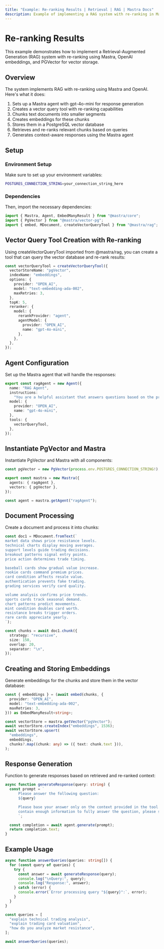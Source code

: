 ```yaml
---
title: "Example: Re-ranking Results | Retrieval | RAG | Mastra Docs"
description: Example of implementing a RAG system with re-ranking in Mastra using OpenAI embeddings and PGVector for vector storage.
---
```



# Re-ranking Results

This example demonstrates how to implement a Retrieval-Augmented Generation (RAG) system with re-ranking using Mastra, OpenAI embeddings, and PGVector for vector storage.

## Overview

The system implements RAG with re-ranking using Mastra and OpenAI. Here's what it does:

1. Sets up a Mastra agent with gpt-4o-mini for response generation
2. Creates a vector query tool with re-ranking capabilities
3. Chunks text documents into smaller segments
4. Creates embeddings for these chunks
5. Stores them in a PostgreSQL vector database
6. Retrieves and re-ranks relevant chunks based on queries
7. Generates context-aware responses using the Mastra agent

## Setup

### Environment Setup

Make sure to set up your environment variables:

```bash filename=".env"
POSTGRES_CONNECTION_STRING=your_connection_string_here
```

### Dependencies

Then, import the necessary dependencies:

```typescript copy showLineNumbers filename="src/mastra/index.ts"
import { Mastra, Agent, EmbedManyResult } from "@mastra/core";
import { PgVector } from "@mastra/vector-pg";
import { embed, MDocument, createVectorQueryTool } from "@mastra/rag";
```

## Vector Query Tool Creation with Re-ranking

Using createVectorQueryTool imported from @mastra/rag, you can create a tool that can query the vector database and re-rank results:

```typescript copy showLineNumbers{4} filename="src/mastra/index.ts"
const vectorQueryTool = createVectorQueryTool({
  vectorStoreName: "pgVector",
  indexName: "embeddings",
  options: {
    provider: "OPEN_AI",
    model: "text-embedding-ada-002",
    maxRetries: 3,
  },
  topK: 5,
  reranker: {
    model: {
      rerankProvider: "agent",
      agentModel: {
        provider: "OPEN_AI",
        name: "gpt-4o-mini",
      },
    },
  },
});
```

## Agent Configuration

Set up the Mastra agent that will handle the responses:

```typescript copy showLineNumbers{22} filename="src/mastra/index.ts"
export const ragAgent = new Agent({
  name: "RAG Agent",
  instructions:
    "You are a helpful assistant that answers questions based on the provided context. Keep your answers concise and relevant.",
  model: {
    provider: "OPEN_AI",
    name: "gpt-4o-mini",
  },
  tools: {
    vectorQueryTool,
  },
});
```

## Instantiate PgVector and Mastra

Instantiate PgVector and Mastra with all components:

```typescript copy showLineNumbers{35} filename="src/mastra/index.ts"
const pgVector = new PgVector(process.env.POSTGRES_CONNECTION_STRING!);

export const mastra = new Mastra({
  agents: { ragAgent },
  vectors: { pgVector },
});

const agent = mastra.getAgent("ragAgent");
```

## Document Processing

Create a document and process it into chunks:

```typescript copy showLineNumbers{44} filename="src/mastra/index.ts"
const doc1 = MDocument.fromText(`
market data shows price resistance levels.
technical charts display moving averages.
support levels guide trading decisions.
breakout patterns signal entry points.
price action determines trade timing.

baseball cards show gradual value increase.
rookie cards command premium prices.
card condition affects resale value.
authentication prevents fake trading.
grading services verify card quality.

volume analysis confirms price trends.
sports cards track seasonal demand.
chart patterns predict movements.
mint condition doubles card worth.
resistance breaks trigger orders.
rare cards appreciate yearly.
`);

const chunks = await doc1.chunk({
  strategy: "recursive",
  size: 150,
  overlap: 20,
  separator: "\n",
});
```

## Creating and Storing Embeddings

Generate embeddings for the chunks and store them in the vector database:

```typescript copy showLineNumbers{72} filename="src/mastra/index.ts"
const { embeddings } = (await embed(chunks, {
  provider: "OPEN_AI",
  model: "text-embedding-ada-002",
  maxRetries: 3,
})) as EmbedManyResult<string>;

const vectorStore = mastra.getVector("pgVector");
await vectorStore.createIndex("embeddings", 1536);
await vectorStore.upsert(
  "embeddings",
  embeddings,
  chunks?.map((chunk: any) => ({ text: chunk.text })),
);
```

## Response Generation

Function to generate responses based on retrieved and re-ranked context:

```typescript copy showLineNumbers{86} filename="src/mastra/index.ts"
async function generateResponse(query: string) {
  const prompt = `
      Please answer the following question:
      ${query}

      Please base your answer only on the context provided in the tool. If the context doesn't 
      contain enough information to fully answer the question, please state that explicitly.
      `;

  const completion = await agent.generate(prompt);
  return completion.text;
}
```

## Example Usage

```typescript copy showLineNumbers{99} filename="src/mastra/index.ts"
async function answerQueries(queries: string[]) {
  for (const query of queries) {
    try {
      const answer = await generateResponse(query);
      console.log("\nQuery:", query);
      console.log("Response:", answer);
    } catch (error) {
      console.error(`Error processing query "${query}":`, error);
    }
  }
}

const queries = [
  "explain technical trading analysis",
  "explain trading card valuation",
  "how do you analyze market resistance",
];

await answerQueries(queries);
```
